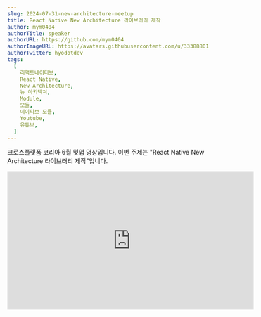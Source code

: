 ```yaml
---
slug: 2024-07-31-new-architecture-meetup
title: React Native New Architecture 라이브러리 제작
author: mym0404
authorTitle: speaker
authorURL: https://github.com/mym0404
authorImageURL: https://avatars.githubusercontent.com/u/33388801
authorTwitter: hyodotdev
tags:
  [
    리액트네이티브,
    React Native,
    New Architecture,
    뉴 아키텍쳐,
    Module,
    모듈,
    네이티브 모듈,
    Youtube,
    유튜브,
  ]
---
```



크로스플랫폼 코리아 6월 밋업 영상입니다.
이번 주제는 "React Native New Architecture 라이브러리 제작"입니다.

<div class="video-container">
  <iframe
    width="560"
    height="315"
    src="https://www.youtube.com/embed/rQGq6eZlhH4?si=QDPAXcGsz_nbeWSd"
    title="[밋업] React Native New Architecture 라이브러리 제작하기"
    frameborder="0"
    allow="accelerometer; autoplay; clipboard-write; encrypted-media; gyroscope; picture-in-picture; web-share"
    allowfullscreen
  ></iframe>
</div>

<AdFitMobileBanner
  unit="DAN-xs0r56ZGEL2yMihi"
  className="adfit-middle-mobile-2024-07-31"
/>
